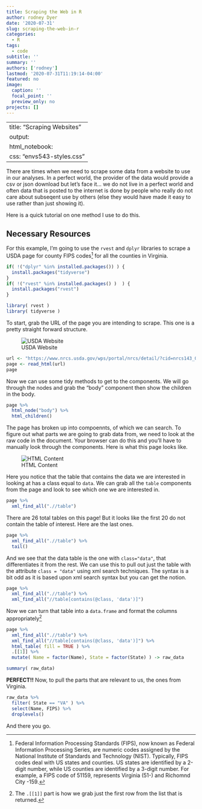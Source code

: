 ```yaml
---
title: Scraping the Web in R
author: rodney Dyer
date: '2020-07-31'
slug: scraping-the-web-in-r
categories:
  - R
tags:
  - code
subtitle: ''
summary: ''
authors: ['rodney']
lastmod: '2020-07-31T11:19:14-04:00'
featured: no
image:
  caption: ''
  focal_point: ''
  preview_only: no
projects: []
---
```


---
title: "Scraping Websites"
output: 
  html_notebook:
    css: "envs543-styles.css"
---

There are times when we need to scrape some data from a website to use in our analyses.  In a perfect world, the provider of the data would provide a csv or json download but let's face it... we do not live in a perfect world and often data that is posted to the internet is done by people who really do not care about subseqent use by others (else they would have made it easy to use rather than just showing it).

Here is a quick tutorial on one method I use to do this.


## Necessary Resources

For this example, I'm going to use the `rvest` and `dplyr` libraries to scrape a USDA page for county FIPS codes[^1] for all the counties in Virginia.   

```r
if( !("dplyr" %in% installed.packages()) ) {
  install.packages("tidyverse")
}
if( !("rvest" %in% installed.packages() )  ) {
  install.packages("rvest")
}

library( rvest )
library( tidyverse ) 
```


To start, grab the URL of the page you are intending to scrape.  This one is a pretty straight forward structure.

![USDA Website](https://live.staticflickr.com/65535/50173355466_75306bb456_c_d.jpg)

```r
url <- "https://www.nrcs.usda.gov/wps/portal/nrcs/detail/?cid=nrcs143_013697" 
page <- read_html(url)
page
```

Now we can use some tidy methods to get to the components.  We will go through the nodes and grab the "body" component then show the children in the body.

```r
page %>% 
  html_node("body") %>%
  html_children()
```

The page has broken up into compoennts, of which we can search.  To figure out what parts we are going to grab data from, we need to look at the raw code in the document.  Your browser can do this and you'll have to manually look through the components.  Here is what this page looks like.

![HTML Content](https://live.staticflickr.com/65535/50172897858_dbec94c20c_c_d.jpg)

Here you notice that the table that contains the data we are interested in looking at has a class equal to `data`.  We can grab all the `table` components from the page and look to see which one we are interested in.

```r
page %>% 
  xml_find_all(".//table") 
```

There are 26 total tables on this page!  But it looks like the first 20 do not contain the table of interest. Here are the last ones.

```r
page %>% 
  xml_find_all(".//table") %>%
  tail()
```

And we see that the data table is the one with `class="data"`, that differentiates it from the rest.  We can use this to pull out just the table with the attribute `class = "data"` using xml search techniques.  The syntax is a bit odd as it is based upon xml search syntax but you can get the notion.

```r
page %>% 
  xml_find_all(".//table") %>% 
  xml_find_all("//table[contains(@class, 'data')]")
```

Now we can turn that table into a `data.frame` and format the columns appropriately[^2]


```r
page %>% 
  xml_find_all(".//table") %>% 
  xml_find_all("//table[contains(@class, 'data')]") %>% 
  html_table( fill = TRUE ) %>% 
  .[[1]] %>%
  mutate( Name = factor(Name), State = factor(State) ) -> raw_data

summary( raw_data)
```

**PERFECT!!**  Now, to pull the parts that are relevant to us, the ones from Virginia.

```r
raw_data %>% 
  filter( State == "VA" ) %>%
  select(Name, FIPS) %>%
  droplevels()
```

And there you go.





[^1]: Federal Information Processing Standards (FIPS), now known as Federal Information Processing Series, are numeric codes assigned by the National Institute of Standards and Technology (NIST). Typically, FIPS codes deal with US states and counties. US states are identified by a 2-digit number, while US counties are identified by a 3-digit number. For example, a FIPS code of 51159, represents Virginia (51-) and Richomnd City -159.

[^2]: The `.[[1]]` part is how we grab just the first row from the list that is returned. 